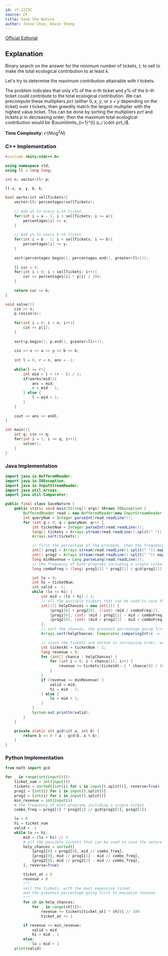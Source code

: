 ---
id: cf-1223C
source: CF
title: Save the Nature
author: Jesse Choe, Kevin Sheng
---

[Official Editorial](https://codeforces.com/blog/entry/66993)

## Explanation

Binary search on the answer for the minimum number of tickets, $t$, to sell to make the total ecological contribution to at least $k$. 

Let's try to determine the maximum contribution attainable with $t$ tickets.

The problem indicates that only $x\%$ of the $a$-th ticket and $y\%$ of the $b$-th ticket could contribute to the total ecological contribution. We can precompute these multipliers $pct$ (either $0$, $x$, $y$, or $x+y$ depending on the ticket) over $t$ tickets, then greedily match the largest multiplier with the highest value ticket. This can be done by sorting the multipliers $pct$ and tickets $p$ in decreasing order; then the maximum total ecological contribution would be $\sum\limits_{i=1}^{t} p_i \cdot pct_i$.


**Time Complexity:** $\mathcal{O}(N\log^2 N)$

<LanguageSection>

<CPPSection>

### C++ Implementation

```cpp
#include <bits/stdc++.h>

using namespace std;
using ll = long long;

int n; vector<ll> p;

ll x, a, y, b, k;

bool works(int sellTickets){
	vector<ll> percentages(sellTickets);
	
	// Add x% to every a-th ticket.
	for(int i = a - 1; i < sellTickets; i += a){
		percentages[i] += x;
	}
	
	// Add y% to every b-th ticket
	for(int i = b - 1; i < sellTickets; i += b){
		percentages[i] += y;
	}
	
	sort(percentages.begin(), percentages.end(), greater<ll>());
	
	ll cur = 0;
	for(int i = 0; i < sellTickets; i++){
		cur += percentages[i] * p[i] / 100;
	}
	
	return cur >= k;
}

void solve(){
	cin >> n;
	p.resize(n);
	
	for(int i = 0; i < n; i++){
		cin >> p[i];
	}
	
	sort(p.begin(), p.end(), greater<ll>());
	
	cin >> x >> a >> y >> b >> k;
	
	int l = 0, r = n, ans = -1;
	
	while(l <= r){
		int mid = l + (r - l) / 2;
		if(works(mid)){
			ans = mid;
			r = mid - 1;
		} else {
			l = mid + 1;
		}
	}
	
	cout << ans << endl;
}

int main(){
	int q; cin >> q;
	for(int i = 1; i <= q; i++){
		solve();
	}
}
```

</CPPSection>

<JavaSection>
    
### Java Implementation

```java
import java.io.BufferedReader;
import java.io.IOException;
import java.io.InputStreamReader;
import java.util.Arrays;
import java.util.Comparator;

public final class SaveNature {
	public static void main(String[] args) throws IOException {
		BufferedReader read = new BufferedReader(new InputStreamReader(System.in));
		int queryNum = Integer.parseInt(read.readLine());
		for (int q = 0; q < queryNum; q++) {
			int ticketNum = Integer.parseInt(read.readLine());
			long[] tickets = Arrays.stream(read.readLine().split(" ")).mapToLong(Long::parseLong).toArray();
			Arrays.sort(tickets);

			// first the percentage of the proceeds, then the frequency
			int[] prog1 = Arrays.stream(read.readLine().split(" ")).mapToInt(Integer::parseInt).toArray();
			int[] prog2 = Arrays.stream(read.readLine().split(" ")).mapToInt(Integer::parseInt).toArray();
			long minRevenue = Long.parseLong(read.readLine());
			// the frequency of both programs including a single ticket
			long comboFreq = (long) prog1[1] * prog2[1] / gcd(prog1[1], prog2[1]);

			int lo = 0;
			int hi = ticketNum;
			int valid = -1;
			while (lo <= hi) {
				int mid = (lo + hi) / 2;
				// all the possible tickets that can be used to save the nature
				int[][] helpChances = new int[][] {
					{prog1[0] + prog2[0], ((int) (mid / comboFreq))},
					{prog1[0], (int) (mid / prog1[1] - mid / comboFreq)},
					{prog2[0], (int) (mid / prog2[1] - mid / comboFreq)}
				};
				// sort the chances, the greatest percentage going first
				Arrays.sort(helpChances, Comparator.comparingInt(c -> -c[0]));

				// since the tickets are sorted in increasing order, we go in reverse
				int ticketAt = ticketNum - 1;
				long revenue = 0;
				for (int[] chance : helpChances) {
					for (int i = 0; i < chance[1]; i++) {
						revenue += tickets[ticketAt--] * chance[0] / 100;
					}
				}
				if (revenue >= minRevenue) {
					valid = mid;
					hi = mid - 1;
				} else {
					lo = mid + 1;
				}
			}
			System.out.println(valid);
		}
	}

	private static int gcd(int a, int b) {
		return b == 0 ? a : gcd(b, a % b);
	}
}
```

</JavaSection>

<PySection>
    
### Python Implementation

```py
from math import gcd

for _ in range(int(input())):
	ticket_num = int(input())
	tickets = sorted([int(i) for i in input().split()], reverse=True)
	prog1 = [int(i) for i in input().split()]
	prog2 = [int(i) for i in input().split()]
	min_revenue = int(input())
	# the frequency of both programs including a single ticket
	combo_freq = prog1[1] * prog2[1] // gcd(prog1[1], prog2[1])

	lo = 0
	hi = ticket_num
	valid = -1
	while lo <= hi:
		mid = (lo + hi) // 2
		# all the possible tickets that can be used to save the nature
		help_chances = sorted([
			[prog1[0] + prog2[0], mid // combo_freq],
			[prog1[0], mid // prog1[1] - mid // combo_freq],
			[prog2[0], mid // prog2[1] - mid // combo_freq],
		], reverse=True)

		ticket_at = 0
		revenue = 0
		"""
		sell the tickets, with the most expensive ticket
		and the greatest percentage going first to maximize revenue
		"""
		for ch in help_chances:
			for _ in range(ch[1]):
				revenue += tickets[ticket_at] * ch[0] // 100
				ticket_at += 1

		if revenue >= min_revenue:
			valid = mid
			hi = mid - 1
		else:
			lo = mid + 1
	print(valid)
```
    
</PySection>

</LanguageSection>
